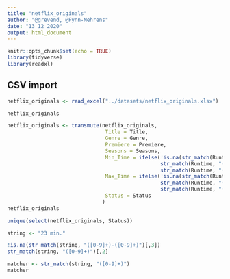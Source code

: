 ---
title: "netflix_originals"
author: "@grevend, @Fynn-Mehrens"
date: "13 12 2020"
output: html_document
---

```{r setup, include=FALSE}
knitr::opts_chunk$set(echo = TRUE)
library(tidyverse)
library(readxl)
```

## CSV import

```{r}
netflix_originals <- read_excel("../datasets/netflix_originals.xlsx")

netflix_originals
```

```{r}
netflix_originals <- transmute(netflix_originals, 
                                Title = Title,
                                Genre = Genre,
                                Premiere = Premiere,
                                Seasons = Seasons,
                                Min_Time = ifelse(!is.na(str_match(Runtime, "([0-9]+)-([0-9]+)")[,2]),
                                                  str_match(Runtime, "([0-9]+)-([0-9]+)")[,2],
                                                  str_match(Runtime, "([0-9]+)")[,2]),
                                Max_Time = ifelse(!is.na(str_match(Runtime, "([0-9]+)-([0-9]+)")[,3]),
                                                  str_match(Runtime, "([0-9]+)-([0-9]+)")[,3],
                                                  str_match(Runtime, "([0-9]+)")[,2]),
                                Status = Status
                               )
netflix_originals

unique(select(netflix_originals, Status))
```

```{r}
string <- "23 min."

!is.na(str_match(string, "([0-9]+)-([0-9]+)")[,3])
str_match(string, "([0-9]+)")[,2]

matcher <- str_match(string, "([0-9]+)")
matcher
```


